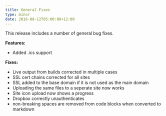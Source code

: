 ```yaml
---
title: General Fixes
type: minor
date: 2016-08-12T05:00:00+12:00
---
```



This release includes a number of general bug fixes.

**Features:**

* Added .ics support


**Fixes:**

* Live output from builds corrected in multiple cases
* SSL cert chains corrected for all sites
* SSL added to the base domain if it is not used as the main domain
* Uploading the same files to a seperate site now works
* Site icon upload now shows a progress
* Dropbox correctly unauthenticates
* non-breaking spaces are removed from code blocks when converted to markdown